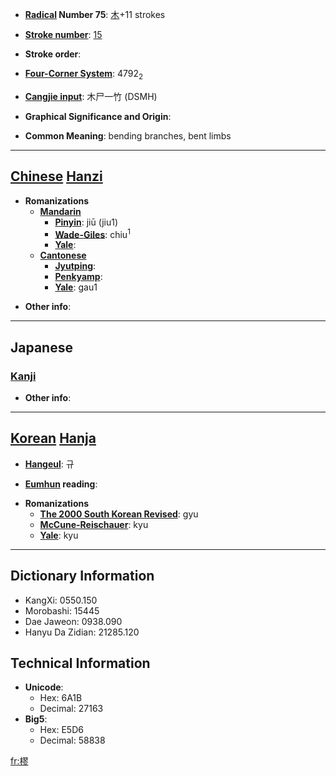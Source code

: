 * '''[[Wiktionary:Chinese radical index| Radical]] Number 75''': [[Wiktionary:Chinese radical index 木|木]]+11 strokes

* '''[[Wiktionary:Chinese total strokes index|Stroke number]]''': [[Wiktionary:Chinese total strokes index 15|15]]

* '''Stroke order''': 

* '''[[Wiktionary:Chinese four corner index|Four-Corner System]]''': 4792<sub>2</sub>

* '''[[Wiktionary:Chinese Cangjie index|Cangjie input]]''': 木尸一竹 (DSMH)

* '''Graphical Significance and Origin''': 

* '''Common Meaning''': bending branches, bent limbs

----

== [[Chinese]] [[Hanzi]] ==

* '''Romanizations'''
** '''[[Mandarin]]'''
*** '''[[Pinyin]]''': jiū (jiu1)
*** '''[[Wade-Giles]]''': chiu<sup>1</sup>
*** '''[[Yale]]''': 
** '''[[Cantonese]]'''
*** '''[[Jyutping]]''':
*** '''[[Penkyamp]]''': 
*** '''[[Yale]]''': gau1

* '''Other info''': 

----

==Japanese==
===[[Kanji]]===
{{kanji|on readings=[[きゅう]] (kyū)|kun readings=[[つが]] (tsuga)}}

* '''Other info''':  

----

== [[Korean]] [[Hanja]] ==

* '''[[Hangeul]]''': 규

* '''[[Eumhun]] reading''': 

* '''Romanizations'''
** '''[[The 2000 South Korean Revised Romanization|The 2000 South Korean Revised]]''': gyu
** '''[[McCune-Reischauer]]''': kyu
** '''[[Yale]]''': kyu

----

== Dictionary Information ==

* KangXi: 0550.150
* Morobashi: 15445
* Dae Jaweon: 0938.090
* Hanyu Da Zidian: 21285.120

== Technical Information ==

* '''Unicode''':
** Hex: 6A1B
** Decimal: 27163
* '''Big5''':
** Hex: E5D6
** Decimal: 58838

[[fr:樛]]